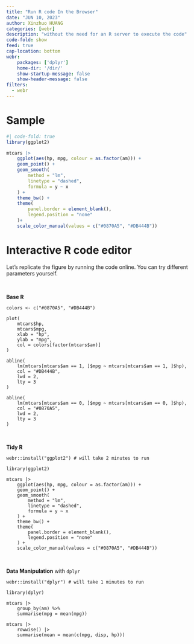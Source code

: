---
title: "Run R code In the Browser"
date: "JUN 10, 2023"
author: Xinzhuo HUANG
categories: [webr]
description: "without the need for an R server to execute the code"
code-fold: show
feed: true
cap-location: bottom
webr:
    packages: ['dplyr']
    home-dir: '/dir/'
    show-startup-message: false
    show-header-message: false
filters:
  - webr
---

# Sample

```{r}
#| code-fold: true
library(ggplot2)

mtcars |>
    ggplot(aes(hp, mpg, colour = as.factor(am))) +
    geom_point() +
    geom_smooth(
        method = "lm", 
        linetype = "dashed",
        formula = y ~ x
    ) +
    theme_bw() +
    theme(
        panel.border = element_blank(),
        legend.position = "none"
    )+
    scale_color_manual(values = c("#0870A5", "#DB444B"))
```


# Interactive R code editor

Let's replicate the figure by running the code online. You can try different parameters yourself.

<br>

**Base R**

```{webr-r}
colors <- c("#0870A5", "#DB444B")

plot(
    mtcars$hp,
    mtcars$mpg,
    xlab = "hp",
    ylab = "mpg",
    col = colors[factor(mtcars$am)]
)

abline(
    lm(mtcars[mtcars$am == 1, ]$mpg ~ mtcars[mtcars$am == 1, ]$hp),
    col = "#DB444B",
    lwd = 2,
    lty = 3
)

abline(
    lm(mtcars[mtcars$am == 0, ]$mpg ~ mtcars[mtcars$am == 0, ]$hp),
    col = "#0870A5",
    lwd = 2,
    lty = 3
)
```

<br>

**Tidy R**

```{webr-r}
webr::install("ggplot2") # will take 2 minutes to run
```

```{webr-r}
library(ggplot2)

mtcars |>
    ggplot(aes(hp, mpg, colour = as.factor(am))) +
    geom_point() +
    geom_smooth(
        method = "lm", 
        linetype = "dashed",
        formula = y ~ x
    ) +
    theme_bw() +
    theme(
        panel.border = element_blank(),
        legend.position = "none"
    ) +
    scale_color_manual(values = c("#0870A5", "#DB444B"))
```

<br>

**Data Manipulation** with `dplyr`


```{webr-r}
webr::install("dplyr") # will take 1 minutes to run
```

```{webr-r}
library(dplyr)

mtcars |>
    group_by(am) %>% 
    summarise(mpg = mean(mpg))

mtcars |>
    rowwise() |>
    summarise(mean = mean(c(mpg, disp, hp))) 
```
